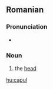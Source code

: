 ==Romanian==

===Pronunciation===
* {{IPA|[ˈka.pul]|[ˈka.pu] (ˈˈinformal'')|lang=ro}}

===Noun===
{{ro-noun-def|ns|na|cap}}

# the [[head]]

[[hu:capul]]